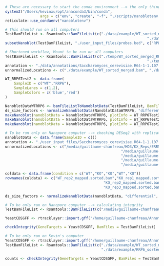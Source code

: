 ```r
# These are necessary to start the conda environment --> the only thing we need the user to identify is the path to their conda library. Users can get this using which conda in their terminal. 
system2("/Users/kevinxu/opt/anaconda3/bin/conda", 
				args = c("env", "create", "-f", "./scripts/nanoblotenv.yml"))
reticulate::use_condaenv("nanoblotenv")
```

```r
# This should run on all computers
TestBamFileList <- Rsamtools::BamFileList(c("./data/example/WT_sorted_merged.bam",
																 "./data/example/RRP6_sorted_merged.bam"))
subsetNanoblot(TestBamFileList, "./user_input_files/probes.bed", c("RPL18A_Exon1"))
```



```r
# Shortened workflow, Meant to be run on all computers
TestBamFileList <- Rsamtools::BamFileList(c("./temp/WT_sorted_merged_RPL18A_Exon1.bam",
																 "./temp/RRP6_sorted_merged_RPL18A_Exon1.bam"))
annotation <- "./data/annotations/Saccharomyces_cerevisiae.R64-1-1.107.gtf"
unnormalizedLocations <- c("./data/example/WT_sorted_merged.bam", "./data/example/RRP6_sorted_merged.bam")

WT_RRP6Test2 <- data.frame(
	SampleID = c("WT","RRP6"),
	SampleLanes = c(1,2),
	SampleColors = c('blue','red')
)

NanoblotDataWTRRP6 <- bamFileListToNanoblotData(TestBamFileList, BamFileListNames = c("WT","RRP6"))
ds_size_factors <- normalizeNanoblotData(NanoblotDataWTRRP6, "differential", unnormalizedLocations, annotation)
makeNanoblot(nanoblotData = NanoblotDataWTRRP6, plotInfo = WT_RRP6Test2, blotType = "ridge")
makeNanoblot(nanoblotData = NanoblotDataWTRRP6, plotInfo = WT_RRP6Test2, blotType = "violin")
makeNanoblot(nanoblotData = NanoblotDataWTRRP6, plotInfo = WT_RRP6Test2, size_factors = ds_size_factors)
```

```r
# To be run only on Nanopore computer --> checking DESeq2 with replicate samples 
nanoblotData <- data.frame(SampleID = c())
annotation <- "./user_input_files/Saccharomyces_cerevisiae.R64-1-1.107.gtf"
unnormalizedLocations <- c("/media/guillaume-chanfreau/HD3/KX_Reps/ERR5767189/WT_rep2_mapped.sorted.bam",
													 "/media/guillaume-chanfreau/HD3/KX_Reps/ERR5767190/KO_rep1_mapped.sorted.bam",
													 "/media/guillaume-chanfreau/HD3/KX_Reps/ERR5767191/KO_rep2_mapped.sorted.bam",
													 "/media/guillaume-chanfreau/HD3/KX_Reps/ERR5767192/WT_rep3_mapped.sorted.bam",
													 "/media/guillaume-chanfreau/HD3/KX_Reps/ERR5767193/KO_rep3_mapped.sorted.bam")

coldata <- data.frame(condition = c("WT","KO","KO","WT","KO"))
rownames(coldata) <- c("WT_rep2_mapped.sorted.bam","KO_rep1_mapped.sorted.bam",
											 "KO_rep2_mapped.sorted.bam","WT_rep3_mapped.sorted.bam",
											 "KO_rep3_mapped.sorted.bam")

ds_size_factors <- normalizeNanoblotData(nanoblotData, "differential", unnormalizedLocations, annotation, coldata,  "/home/guillaume-chanfreau/Desktop/WT_KO_DESeq2.csv")


```

```r
# To be only run on Nanopore computer --> calculating integrity
TestBamFileList <- Rsamtools::BamFileList(c("/media/guillaume-chanfreau/HD3/TRAMP_Direct/WT.bam", "/media/guillaume-chanfreau/HD3/TRAMP_Direct/RRP6.bam", "/media/guillaume-chanfreau/HD3/TRAMP_Direct/TRF4_3.bam"))

YeastCDSGFF <- rtracklayer::import.gff("/home/guillaume-chanfreau/Annotation_files/saccharomyces_cerevisiae.20210411.CDS.no_mito.gff")

checkIntegrity(GeneTargets = YeastCDSGFF, BamFiles = TestBamFileList)
```

```r
# To be only run on Kevin's computer 
YeastCDSGFF <- rtracklayer::import.gff("/home/guillaume-chanfreau/Annotation_files/saccharomyces_cerevisiae.20210411.CDS.no_mito.gff")
TestBamFileList <- Rsamtools::BamFileList(c("./data/example/WT_sorted_merged.bam",
                                            "./data/example/RRP6_sorted_merged.bam"))

counts <- checkIntegrity(GeneTargets = YeastCDSGFF, BamFiles = TestBamFileList)
```



